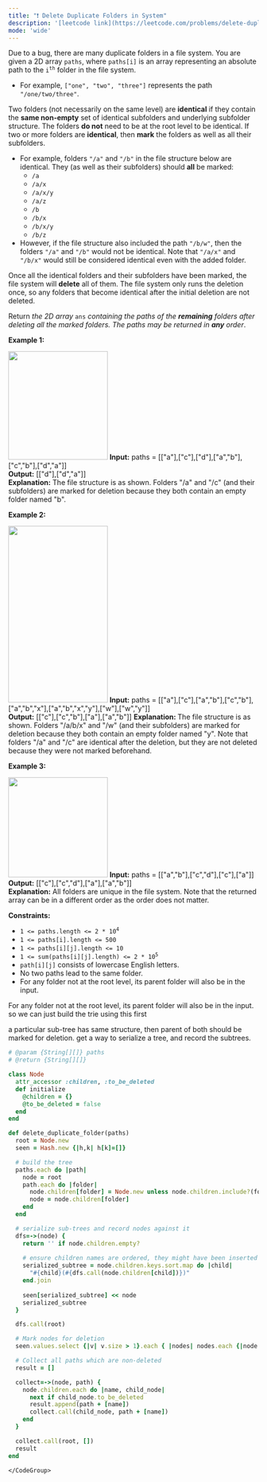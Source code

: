 ```yaml
---
title: "❗️ Delete Duplicate Folders in System"
description: '[leetcode link](https://leetcode.com/problems/delete-duplicate-folders-in-system/description/)'
mode: 'wide'
---
```

<Tabs>
  <Tab title="Question" icon="circle-question" iconType="regular">
    <Card>
      <p>Due to a bug, there are many duplicate folders in a file system. You are given a 2D array <code>paths</code>, where <code>paths[i]</code> is an array representing an absolute path to the <code>i<sup>th</sup></code> folder in the file system.</p>  <ul>  <li>For example, <code>[&quot;one&quot;, &quot;two&quot;, &quot;three&quot;]</code> represents the path <code>&quot;/one/two/three&quot;</code>.</li> </ul>  <p>Two folders (not necessarily on the same level) are <strong>identical</strong> if they contain the <strong>same non-empty</strong> set of identical subfolders and underlying subfolder structure. The folders <strong>do not</strong> need to be at the root level to be identical. If two or more folders are <strong>identical</strong>, then <strong>mark</strong> the folders as well as all their subfolders.</p>  <ul>  <li>For example, folders <code>&quot;/a&quot;</code> and <code>&quot;/b&quot;</code> in the file structure below are identical. They (as well as their subfolders) should <strong>all</strong> be marked:   <ul>   <li><code>/a</code></li>   <li><code>/a/x</code></li>   <li><code>/a/x/y</code></li>   <li><code>/a/z</code></li>   <li><code>/b</code></li>   <li><code>/b/x</code></li>   <li><code>/b/x/y</code></li>   <li><code>/b/z</code></li>  </ul>  </li>  <li>However, if the file structure also included the path <code>&quot;/b/w&quot;</code>, then the folders <code>&quot;/a&quot;</code> and <code>&quot;/b&quot;</code> would not be identical. Note that <code>&quot;/a/x&quot;</code> and <code>&quot;/b/x&quot;</code> would still be considered identical even with the added folder.</li> </ul>  <p>Once all the identical folders and their subfolders have been marked, the file system will <strong>delete</strong> all of them. The file system only runs the deletion once, so any folders that become identical after the initial deletion are not deleted.</p>  <p>Return <em>the 2D array </em><code>ans</code> <em>containing the paths of the <strong>remaining</strong> folders after deleting all the marked folders. The paths may be returned in <strong>any</strong> order</em>.</p>   <p><strong class="example">Example 1:</strong></p> <img alt="" src="https://assets.leetcode.com/uploads/2021/07/19/lc-dupfolder1.jpg" style="width: 200px; height: 218px;" />  <strong>Input:</strong> paths = [[&quot;a&quot;],[&quot;c&quot;],[&quot;d&quot;],[&quot;a&quot;,&quot;b&quot;],[&quot;c&quot;,&quot;b&quot;],[&quot;d&quot;,&quot;a&quot;]] <br/> <strong>Output:</strong> [[&quot;d&quot;],[&quot;d&quot;,&quot;a&quot;]] <br/> <strong>Explanation:</strong> The file structure is as shown. Folders &quot;/a&quot; and &quot;/c&quot; (and their subfolders) are marked for deletion because they both contain an empty folder named &quot;b&quot;.   <p><strong class="example">Example 2:</strong></p> <img alt="" src="https://assets.leetcode.com/uploads/2021/07/19/lc-dupfolder2.jpg" style="width: 200px; height: 355px;" />  <strong>Input:</strong> paths = [[&quot;a&quot;],[&quot;c&quot;],[&quot;a&quot;,&quot;b&quot;],[&quot;c&quot;,&quot;b&quot;],[&quot;a&quot;,&quot;b&quot;,&quot;x&quot;],[&quot;a&quot;,&quot;b&quot;,&quot;x&quot;,&quot;y&quot;],[&quot;w&quot;],[&quot;w&quot;,&quot;y&quot;]] <br/> <strong>Output:</strong> [[&quot;c&quot;],[&quot;c&quot;,&quot;b&quot;],[&quot;a&quot;],[&quot;a&quot;,&quot;b&quot;]] <strong>Explanation: </strong>The file structure is as shown.  Folders &quot;/a/b/x&quot; and &quot;/w&quot; (and their subfolders) are marked for deletion because they both contain an empty folder named &quot;y&quot;. Note that folders &quot;/a&quot; and &quot;/c&quot; are identical after the deletion, but they are not deleted because they were not marked beforehand.   <p><strong class="example">Example 3:</strong></p> <img alt="" src="https://assets.leetcode.com/uploads/2021/07/19/lc-dupfolder3.jpg" style="width: 200px; height: 201px;" />  <strong>Input:</strong> paths = [[&quot;a&quot;,&quot;b&quot;],[&quot;c&quot;,&quot;d&quot;],[&quot;c&quot;],[&quot;a&quot;]] <br/> <strong>Output:</strong> [[&quot;c&quot;],[&quot;c&quot;,&quot;d&quot;],[&quot;a&quot;],[&quot;a&quot;,&quot;b&quot;]] <br/> <strong>Explanation:</strong> All folders are unique in the file system. Note that the returned array can be in a different order as the order does not matter.    <p><strong>Constraints:</strong></p>  <ul>  <li><code>1 &lt;= paths.length &lt;= 2 * 10<sup>4</sup></code></li>  <li><code>1 &lt;= paths[i].length &lt;= 500</code></li>  <li><code>1 &lt;= paths[i][j].length &lt;= 10</code></li>  <li><code>1 &lt;= sum(paths[i][j].length) &lt;= 2 * 10<sup>5</sup></code></li>  <li><code>path[i][j]</code> consists of lowercase English letters.</li>  <li>No two paths lead to the same folder.</li>  <li>For any folder not at the root level, its parent folder will also be in the input.</li> </ul> 
    </Card>
  </Tab>
  <Tab title="Solution" icon="lightbulb" iconType="regular" >
    <Card>
      For any folder not at the root level, its parent folder will also be in the input.
so we can just build the trie using this first

a particular sub-tree has same structure, then parent of both should be marked for deletion.
get a way to serialize a tree, and record the subtrees.
</Card>
  <Expandable title="code">
    <CodeGroup dropdown>
```ruby title="Delete Duplicate Folders in System" lines
# @param {String[][]} paths
# @return {String[][]}

class Node
  attr_accessor :children, :to_be_deleted
  def initialize
    @children = {}
    @to_be_deleted = false
  end
end

def delete_duplicate_folder(paths)
  root = Node.new
  seen = Hash.new {|h,k| h[k]=[]}

  # build the tree
  paths.each do |path|
    node = root
    path.each do |folder|
      node.children[folder] = Node.new unless node.children.include?(folder)
      node = node.children[folder]
    end
  end

  # serialize sub-trees and record nodes against it
  dfs=->(node) {
    return '' if node.children.empty?
    
    # ensure children names are ordered, they might have been inserted in diff orders
    serialized_subtree = node.children.keys.sort.map do |child|
      "#{child}(#{dfs.call(node.children[child])})"
    end.join
    
    seen[serialized_subtree] << node
    serialized_subtree
  }

  dfs.call(root)

  # Mark nodes for deletion
  seen.values.select {|v| v.size > 1}.each { |nodes| nodes.each {|node| node.to_be_deleted = true } }

  # Collect all paths which are non-deleted
  result = []

  collect=->(node, path) {
    node.children.each do |name, child_node|
      next if child_node.to_be_deleted
      result.append(path + [name])
      collect.call(child_node, path + [name])
    end
  }

  collect.call(root, [])
  result
end

```
    </CodeGroup>
  </Expandable>
  </Tab>
</Tabs>